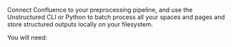 Connect Confluence to your preprocessing pipeline, and use the Unstructured CLI or Python to batch process all your spaces and pages and store structured outputs locally on your filesystem.

You will need: 


<SharedConfluence />
<SharedConfluenceCLIAPI />